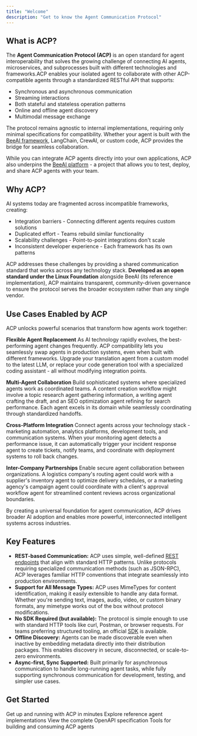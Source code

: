 ```yaml
---
title: "Welcome"
description: "Get to know the Agent Communication Protocol"
---
```


## What is ACP?

The **Agent Communication Protocol (ACP)** is an open standard for agent interoperability that solves the growing challenge of connecting AI agents, microservices, and subprocesses built with different technologies and frameworks.ACP enables your isolated agent to collaborate with other ACP-compatible agents through a standardized RESTful API that supports:
- Synchronous and asynchronous communication
- Streaming interactions
- Both stateful and stateless operation patterns
- Online and offline agent discovery
- Multimodal message exchange

The protocol remains agnostic to internal implementations, requiring only minimal specifications for compatibility. Whether your agent is built with the [BeeAI framework](http://framework.beeai.dev/), LangChain, CrewAI, or custom code, ACP provides the bridge for seamless collaboration.

While you can integrate ACP agents directly into your own applications, ACP also underpins the [BeeAI platform](https://docs.beeai.dev) - a project that allows you to test, deploy, and share ACP agents with your team.

## Why ACP?

AI systems today are fragmented across incompatible frameworks, creating:

- Integration barriers - Connecting different agents requires custom solutions
- Duplicated effort - Teams rebuild similar functionality
- Scalability challenges - Point-to-point integrations don't scale
- Inconsistent developer experience - Each framework has its own patterns

ACP addresses these challenges by providing a shared communication standard that works across any technology stack. **Developed as an open standard under the Linux Foundation** alongside BeeAI (its reference implementation), ACP maintains transparent, community-driven governance to ensure the protocol serves the broader ecosystem rather than any single vendor.

## Use Cases Enabled by ACP

ACP unlocks powerful scenarios that transform how agents work together:

**Flexible Agent Replacement** As AI technology rapidly evolves, the best-performing agent changes frequently. ACP compatibility lets you seamlessly swap agents in production systems, even when built with different frameworks. Upgrade your translation agent from a custom model to the latest LLM, or replace your code generation tool with a specialized coding assistant - all without modifying integration points.

**Multi-Agent Collaboration** Build sophisticated systems where specialized agents work as coordinated teams. A content creation workflow might involve a topic research agent gathering information, a writing agent crafting the draft, and an SEO optimization agent refining for search performance. Each agent excels in its domain while seamlessly coordinating through standardized handoffs.

**Cross-Platform Integration** Connect agents across your technology stack - marketing automation, analytics platforms, development tools, and communication systems. When your monitoring agent detects a performance issue, it can automatically trigger your incident response agent to create tickets, notify teams, and coordinate with deployment systems to roll back changes.

**Inter-Company Partnerships** Enable secure agent collaboration between organizations. A logistics company's routing agent could work with a supplier's inventory agent to optimize delivery schedules, or a marketing agency's campaign agent could coordinate with a client's approval workflow agent for streamlined content reviews across organizational boundaries.

By creating a universal foundation for agent communication, ACP drives broader AI adoption and enables more powerful, interconnected intelligent systems across industries.

## Key Features

- **REST-based Communication:** ACP uses simple, well-defined [REST endpoints](/spec/agents-list) that align with standard HTTP patterns. Unlike protocols requiring specialized communication methods (such as JSON-RPC), ACP leverages familiar HTTP conventions that integrate seamlessly into production environments.
- **Support for All Message Types:** ACP uses MimeTypes for content identification, making it easily extensible to handle any data format. Whether you're sending text, images, audio, video, or custom binary formats, any mimetype works out of the box without protocol modifications.
- **No SDK Required (but available):** The protocol is simple enough to use with standard HTTP tools like curl, Postman, or browser requests. For teams preferring structured tooling, an official [SDK](https://github.com/i-am-bee/acp/tree/main/python) is available.
- **Offline Discovery:** Agents can be made discoverable even when inactive by embedding metadata directly into their distribution packages. This enables discovery in secure, disconnected, or scale-to-zero environments.
- **Async-first, Sync Supported:** Built primarily for asynchronous communication to handle long-running agent tasks, while fully supporting synchronous communication for development, testing, and simpler use cases.

## Get Started 

<CardGroup cols={2}>
  <Card title="Quickstart" icon="rocket" href="/introduction/quickstart">
    Get up and running with ACP in minutes
  </Card>
  <Card title="Example Agents" icon="robot" href="/introduction/example-agents">
    Explore reference agent implementations
  </Card>
  <Card title="REST API" icon="code" href="https://github.com/i-am-bee/acp/blob/main/docs/spec/openapi.yaml">
    View the complete OpenAPI specification
  </Card>
  <Card title="Python SDK" icon="python" href="https://i-am-bee.github.io/acp/">
    Tools for building and consuming ACP agents
  </Card>
</CardGroup>
